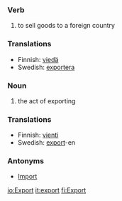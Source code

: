 ===Verb===
#to sell goods to a foreign country

===Translations===
*Finnish: [[viedä]]
*Swedish: [[exportera]]

===Noun===
#the act of exporting

===Translations===
*Finnish: [[vienti]]
*Swedish: [[export]]-en

===Antonyms===
*[[Import]]

[[io:Export]]
[[it:export]]
[[fi:Export]]